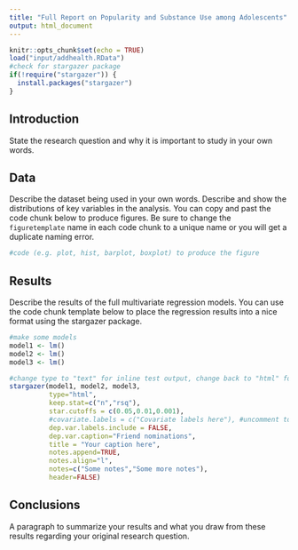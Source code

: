 ```yaml
---
title: "Full Report on Popularity and Substance Use among Adolescents"
output: html_document
---
```


```r
knitr::opts_chunk$set(echo = TRUE)
load("input/addhealth.RData")
#check for stargazer package
if(!require("stargazer")) {
  install.packages("stargazer")
}
```

## Introduction

State the research question and why it is important to study in your own words.

## Data

Describe the dataset being used in your own words. Describe and show the distributions of key variables in the analysis. You can copy and past the code chunk below to produce figures. Be sure to change the `figuretemplate` name in each code chunk to a unique name or you will get a duplicate naming error. 

```r
#code (e.g. plot, hist, barplot, boxplot) to produce the figure
```

## Results 

Describe the results of the full multivariate regression models. You can use the code chunk template below to place the regression results into a nice format using the stargazer package. 
```r
#make some models
model1 <- lm()
model2 <- lm()
model3 <- lm()

#change type to "text" for inline test output, change back to "html" for knitting to html
stargazer(model1, model2, model3,
          type="html",
          keep.stat=c("n","rsq"),
          star.cutoffs = c(0.05,0.01,0.001),
          #covariate.labels = c("Covariate labels here"), #uncomment to add nice labels
          dep.var.labels.include = FALSE,
          dep.var.caption="Friend nominations",
          title = "Your caption here",
          notes.append=TRUE,
          notes.align="l",
          notes=c("Some notes","Some more notes"),
          header=FALSE)
```

## Conclusions

A paragraph to summarize your results and what you draw from these results regarding your original research question.